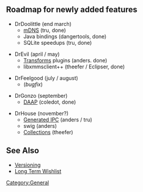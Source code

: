 {{Navbar}}

== Roadmap for newly added features ==

* DrDoolittle (end march)
** [[mDNS]] (tru, done)
** Java bindings (dangertools, done)
** SQLite speedups (tru, done)

* DrEvil (april / may)
** [[Transforms]] plugins (anders. done)
** libxmmsclient++ (theefer / Eclipser, done)

* DrFeelgood (july / august)
** (''bugfix'')

* DrGonzo (september)
** [[SoC:DAAP | DAAP]] (coledot, done)

* DrHouse (november?)
** [[Generated IPC]] (anders / tru)
** swig (anders)
** [[Collections]] (theefer)

== See Also ==
* [[Versioning]]
* [http://bugs.xmms2.xmms.se/view.php?id=520 Long Term Wishlist]

[[Category:General]]
